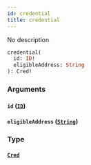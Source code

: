 ```yaml
---
id: credential
title: credential
---
```



No description

```graphql
credential(
  id: ID!
  eligibleAddress: String
): Cred!
```


### Arguments

#### `id` ([`ID`](../../references/scalars/id))




#### `eligibleAddress` ([`String`](../../references/scalars/string))




### Type

#### [`Cred`](../../references/objects/cred) 






